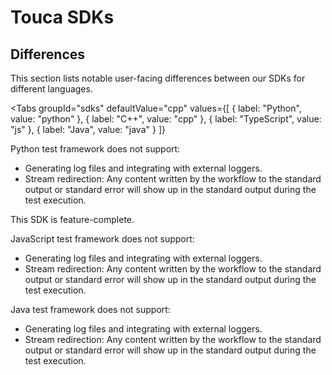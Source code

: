 
# Touca SDKs

<DocCardList />

## Differences

This section lists notable user-facing differences between our SDKs for
different languages.

<Tabs
  groupId="sdks"
  defaultValue="cpp"
  values={[
    { label: "Python", value: "python" },
    { label: "C++", value: "cpp" },
    { label: "TypeScript", value: "js" },
    { label: "Java", value: "java" }
  ]}
>
<TabItem value="python">

Python test framework does not support:

- Generating log files and integrating with external loggers.
- Stream redirection: Any content written by the workflow to the standard output
  or standard error will show up in the standard output during the test
  execution.

</TabItem>
<TabItem value="cpp">

This SDK is feature-complete.

</TabItem>
<TabItem value="js">

JavaScript test framework does not support:

- Generating log files and integrating with external loggers.
- Stream redirection: Any content written by the workflow to the standard output
  or standard error will show up in the standard output during the test
  execution.

</TabItem>
<TabItem value="java">

Java test framework does not support:

- Generating log files and integrating with external loggers.
- Stream redirection: Any content written by the workflow to the standard output
  or standard error will show up in the standard output during the test
  execution.

</TabItem>
</Tabs>
